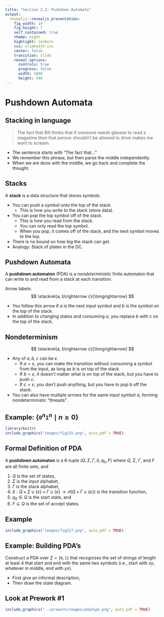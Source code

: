 ```yaml
---
title: "Section 2.2: Pushdown Automata"
output: 
  revealjs::revealjs_presentation:
    fig_width: 14 
    fig_height: 7
    self_contained: true
    theme: night
    highlight: zenburn
    css: slidesdjh.css
    center: false
    transition: slide
    reveal_options:
      controls: true
      progress: false
      width: 1080
      height: 540
---
```


# Pushdown Automata

## Stacking in language

> The fact that Bill thinks that if someone needs glasses to read a magazine then that person shouldn't be allowed to drive makes me want to scream.
  
- The sentence starts with "The fact that..."
- We remember this phrase, but then parse the middle independently.
- When we are done with the middle, we go back and complete the thought.

## Stacks 

A **stack** is a data structure that stores symbols.

- You can *push* a symbol onto the top of the stack. 
    + This is how you write to the stack (store data).
- You can *pop* the top symbol off of the stack.
    + This is how you read from the stack.
    + You can only read the top symbol.
    + When you pop, it comes off of the stack, and the next symbol moves to the top.
- There is no bound on how big the stack can get.
- Analogy: Stack of plates in the DC.

## Pushdown Automata

A **pushdown automaton** (PDA) is a *nondeterministic* finite automaton that can write to and read from a stack at each transition. 

Arrow labels:
$$
\stackrel{a, b\rightarrow c}{\longrightarrow}
$$

- You follow this arrow if $a$ is the next input symbol and $b$ is the symbol on the top of the stack.
- In addition to changing states and consuming $a$, you replace $b$ with $c$ on the top of the stack.

## Nondeterminism

$$
\stackrel{a, b\rightarrow c}{\longrightarrow}
$$

- Any of $a,b,c$ can be $\varepsilon$.
    + If $a = \varepsilon$, you can make the transition without consuming a symbol from the input, as long as $b$ is on top of the stack.
    + If $b = \varepsilon$, it doesn't matter what is on top of the stack, but you have to push $c$.
    + If $c = \varepsilon$, you don't push anything, but you have to pop $b$ off the stack.
- You can also have multiple arrows for the same input symbol $a$, forming nondeterministic "threads".

## Example: $\{\mathtt{0}^n\mathtt{1}^n \mid n\geq 0\}$

```r
library(knitr)
include_graphics("images/fig215.png", auto_pdf = TRUE)
```


## Formal Definition of PDA

A **pushdown automaton** is a 6-tuple $(Q, \Sigma, \Gamma, \delta, q_0, F)$ where $Q$, $\Sigma$, $\Gamma$, and $F$ are all finite sets, and

1. $Q$ is the set of states,
2. $\Sigma$ is the input alphabet,
3. $\Gamma$ is the stack alphabet,
4. $\delta : Q \times \Sigma \cup \{\varepsilon\} \times \Gamma \cup \{\varepsilon\} \longrightarrow \mathcal{P}(Q\times \Gamma\cup\{\varepsilon\})$ is the transition function,
5. $q_0 \in Q$ is the start state, and 
6. $F\subseteq Q$ is the set of accept states.

## Example

```r
include_graphics("images/fig217.png", auto_pdf = TRUE)
```

## Example: Building PDA's

Construct a PDA over $\Sigma = \{\mathtt{0}, \mathtt{1}\}$ that recognizes the set of strings of length at least 4 that start and end with the same two symbols (i.e., start with $xy$, whatever in middle, end with $yx$).

- First give an informal description,
- Then draw the state diagram.

## Look at Prework #1

```r
include_graphics("../prework/images/pda3ipe.png", auto_pdf = TRUE)
```




